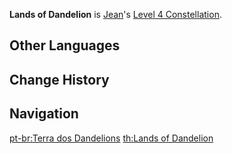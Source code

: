 {{Constellation Infobox
|image       = Constellation Lands of Dandelion.png
|description = Within the Field created by [[Dandelion Breeze]], all opponents have their {{Color|Anemo RES}} decreased by 40%.
|level       = 4
|character   = Jean
|utility1    = Anemo RES Reduction
}}
'''Lands of Dandelion''' is [[Jean]]'s [[Level 4 Constellation]].
<!--
==Gameplay Notes==
-->

==Other Languages==
{{Other Languages
|en      = Lands of Dandelion
|zhs     = 蒲公英的国土
|zhs_rm  = Púgōngyīng de Guótǔ
|zht     = 蒲公英的國土
|zht_rm  = Púgōngyīng de Guótǔ
|zh_tl   = National Land of Dandelion
|ja      = 蒲公英の国土
|ja_rm   = Tanpopo no Kokudo
|ja_tl   = National Land of Dandelion
|ko      = 민들레의 국토
|ko_rm   = Mindeulle-ui Gukto
|ko_tl   = National Land of Dandelion
|es      = Reino de Dandelion
|es_tl   = Dandelion Kingdom
|fr      = Territoire des pissenlits
|fr_tl   = Dandelion Territory
|ru      = Королевство Одуванчиков
|ru_tl   = 
|th      = Lands of Dandelion
|vi      = Lãnh Thổ Bồ Công Anh
|vi_tl   = Dandelion Domain
|de      = Reich des Löwenzahns
|de_tl   = Realm of Dandelion
|id      = Lands of Dandelion
|pt      = Terra dos Dandelions
|pt_tl   = Land of Dandelions
}}

==Change History==
{{Change History|1.0}}

==Navigation==
{{Talent Navbox|Jean}}
[[pt-br:Terra dos Dandelions]]
[[th:Lands of Dandelion]]